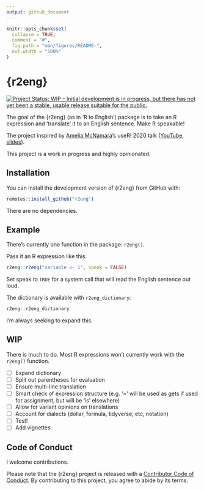 ```yaml
---
output: github_document
---
```


<!-- README.md is generated from README.Rmd. Please edit that file -->

```r
knitr::opts_chunk$set(
  collapse = TRUE,
  comment = "#",
  fig.path = "man/figures/README-",
  out.width = "100%"
)
```

# {r2eng}

<!-- badges: start -->
[![Project Status: WIP – Initial development is in progress, but there has not yet been a stable, usable release suitable for the public.](https://www.repostatus.org/badges/latest/wip.svg)](https://www.repostatus.org/#wip)
<!-- badges: end -->

The goal of the {r2eng} (as in 'R to English') package is to take an R expression and 'translate' it to an English sentence. Make R speakable!

The project inspired by [Amelia McNamara](https://twitter.com/AmeliaMN)'s useR! 2020 talk ([YouTube](https://www.youtube.com/watch?v=ckW9sSdIVAc), [slides](https://www.amelia.mn/SpeakingR/#1)).

This project is a work in progress and highly opinionated.

## Installation

You can install the development version of {r2eng} from GitHub with:

```r
remotes::install_github("r2eng")
```

There are no dependencies.

## Example

There's currently one function in the package: `r2eng()`.

Pass it an R expression like this:

```r
r2eng::r2eng("variable <- 1", speak = FALSE)
```

Set speak to `TRUE` for a system call that will read the English sentence out loud.

The dictionary is available with `r2eng_dictionary`:

```r
r2eng::r2eng_dictionary
```

I'm always seeking to expand this.

## WIP

There is much to do. Most R expressions won't currently work with the `r2eng()` function.

- [ ] Expand dictionary
- [ ] Split out parentheses for evaluation
- [ ] Ensure multi-line translation
- [ ] Smart check of expression structure (e.g. '=' will be used as gets if used for assignment, but will be 'is' elsewhere)
- [ ] Allow for variant opinions on translations
- [ ] Account for dialects (dollar, formula, tidyverse, etc, notation)
- [ ] Test!
- [ ] Add vignettes

## Code of Conduct

I welcome contributions.

Please note that the {r2eng} project is released with a [Contributor Code of Conduct](https://contributor-covenant.org/version/2/0/CODE_OF_CONDUCT.html). By contributing to this project, you agree to abide by its terms.

